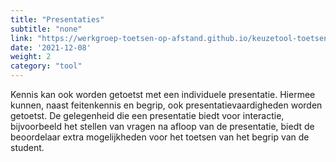 ```yaml
---
title: "Presentaties"
subtitle: "none"
link: "https://werkgroep-toetsen-op-afstand.github.io/keuzetool-toetsen/methods/presentation/"
date: '2021-12-08'
weight: 2
category: "tool"
---
```


Kennis kan ook worden getoetst met een individuele presentatie. Hiermee kunnen, naast feitenkennis en begrip, ook presentatievaardigheden worden getoetst. De gelegenheid die een presentatie biedt voor interactie, bijvoorbeeld het stellen van vragen na afloop van de presentatie, biedt de beoordelaar extra mogelijkheden voor het toetsen van het begrip van de student. 
